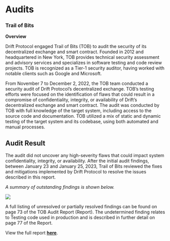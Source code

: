 # Audits

### Trail of Bits

**Overview**

Drift Protocol engaged Trail of Bits (TOB) to audit the security of its decentralized exchange and smart contract. Founded in 2012 and headquartered in New York, TOB provides technical security assessment and advisory services and specializes in software testing and code review projects. TOB is recognized as a Tier-1 security auditor, having worked with notable clients such as Google and Microsoft.

From November 7 to December 2, 2022, the TOB team conducted a security audit of Drift Protocol’s decentralized exchange. TOB’s testing efforts were focused on the identification of flaws that could result in a compromise of confidentiality, integrity, or availability of Drift’s decentralized exchange and smart contract. The audit was conducted by TOB with full knowledge of the target system, including access to the source code and documentation. TOB utilized a mix of static and dynamic testing of the target system and its codebase, using both automated and manual processes.

## Audit Result

The audit did not uncover any high-severity flaws that could impact system confidentiality, integrity, or availability. After the initial audit findings, between January 23 and January 25, 2023, Trail of Bits reviewed the fixes and mitigations implemented by Drift Protocol to resolve the issues described in this report.

_A summary of outstanding findings is shown below._

![](public/assets/UJlUS9AzTG1yI-iSq2EOl_auditresult.png)

A full listing of unresolved or partially resolved findings can be found on page 73 of the TOB Audit Report (Report). The undetermined finding relates to Testing code used in production and is described in further detail on page 77 of the Report.

View the full report [**here**](https://www.drift.trade/audit).
